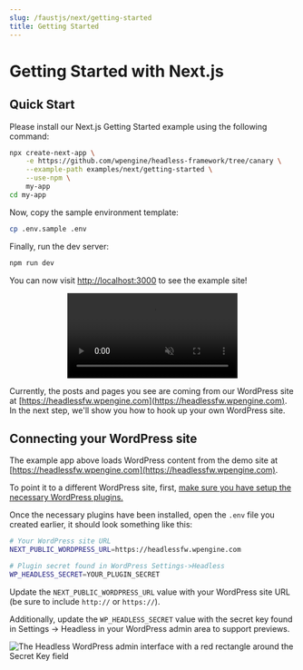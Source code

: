 ```yaml
---
slug: /faustjs/next/getting-started
title: Getting Started
---
```


# Getting Started with Next.js

## Quick Start

Please install our Next.js Getting Started example using the following command:

```bash
npx create-next-app \
    -e https://github.com/wpengine/headless-framework/tree/canary \
    --example-path examples/next/getting-started \
    --use-npm \
    my-app
cd my-app
```

Now, copy the sample environment template:

```bash
cp .env.sample .env
```

Finally, run the dev server:

```bash
npm run dev
```

You can now visit [http://localhost:3000](http://localhost:3000) to see the example site!

<p align="center">
  <video
    src="/docs/video/next/getting-started-next-example.mp4"
    muted
    autoPlay
    playsInline
    controls
    loop
  />
</p>

Currently, the posts and pages you see are coming from our WordPress site at [https://headlessfw.wpengine.com](https://headlessfw.wpengine.com). In the next step, we'll show you how to hook up your own WordPress site.

## Connecting your WordPress site

The example app above loads WordPress content from the demo site at [https://headlessfw.wpengine.com](https://headlessfw.wpengine.com).

To point it to a different WordPress site, first, [make sure you have setup the necessary WordPress plugins.](../tutorial/setting-up-wordpress.mdx)

Once the necessary plugins have been installed, open the `.env` file you created earlier, it should look something like this:

```bash
# Your WordPress site URL
NEXT_PUBLIC_WORDPRESS_URL=https://headlessfw.wpengine.com

# Plugin secret found in WordPress Settings->Headless
WP_HEADLESS_SECRET=YOUR_PLUGIN_SECRET
```

Update the `NEXT_PUBLIC_WORDPRESS_URL` value with your WordPress site URL (be sure to include `http://` or `https://`).

Additionally, update the `WP_HEADLESS_SECRET` value with the secret key found in Settings → Headless in your WordPress admin area to support previews.

<img
  src="/docs/img/headless-admin-secret.png"
  alt="The Headless WordPress admin interface with a red rectangle around the Secret Key field"
/>

